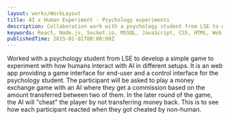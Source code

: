```yaml
---
layout: works/WorkLayout
title: AI x Human Experiment - Psychology experiments
description: Collaboration work with a psychology student from LSE to develop a simple game to experiment with how humans interact with AI in different setups.
keywords: React, Node.js, Socket.io, MSSQL, JavaScript, CSS, HTML, Web app, Frontend, Backend, School project, Imperial College London, LSE
publishedTime: 2015-01-01T00:00:00Z
---
```


Worked with a psychology student from LSE to develop a simple game to experiment with how humans interact with AI in different setups.
It is an web app providing a game interface for end-user and a control interface for the psychology student. The participant will be
asked to play a money exchange game with an AI where they get a commission based on the amount transferred between two of them.
In the later round of the game, the AI will "cheat" the player by not transferring money back. This is to see how each participant reacted
when they got cheated by non-human.
